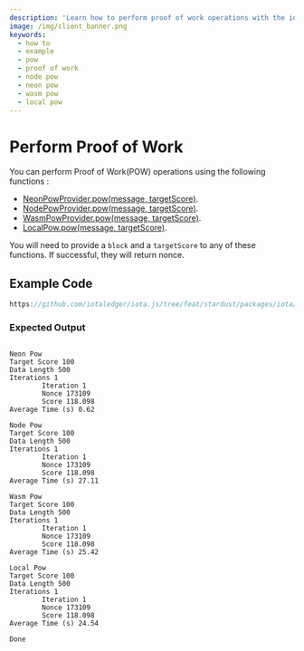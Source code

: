 ```yaml
---
description: 'Learn how to perform proof of work operations with the iota.js client library.'
image: /img/client_banner.png
keywords:
  - how to
  - example
  - pow
  - proof of work
  - node pow
  - neon pow
  - wasm pow
  - local pow
---
```


# Perform Proof of Work

You can perform Proof of Work(POW) operations using the following functions :

- [NeonPowProvider.pow(message, targetScore)](../references/pow-neon/classes/NeonPowProvider.md#pow).
- [NodePowProvider.pow(message, targetScore)](../references/pow-node/classes/NodePowProvider.md#pow).
- [WasmPowProvider.pow(message, targetScore)](../references/pow-wasm/classes/WasmPowProvider#pow).
- [LocalPow.pow(message, targetScore)](../references/client/classes/LocalPowProvider#pow).

You will need to provide a `block` and a `targetScore` to any of these functions. If successful, they will return nonce.

## Example Code

```ts reference
https://github.com/iotaledger/iota.js/tree/feat/stardust/packages/iota/examples/pow/src/index.ts
```

### Expected Output

```plaintext

Neon Pow
Target Score 100
Data Length 500
Iterations 1
        Iteration 1
        Nonce 173109
        Score 118.098
Average Time (s) 0.62

Node Pow
Target Score 100
Data Length 500
Iterations 1
        Iteration 1
        Nonce 173109
        Score 118.098
Average Time (s) 27.11

Wasm Pow
Target Score 100
Data Length 500
Iterations 1
        Iteration 1
        Nonce 173109
        Score 118.098
Average Time (s) 25.42

Local Pow
Target Score 100
Data Length 500
Iterations 1
        Iteration 1
        Nonce 173109
        Score 118.098
Average Time (s) 24.54

Done
```
